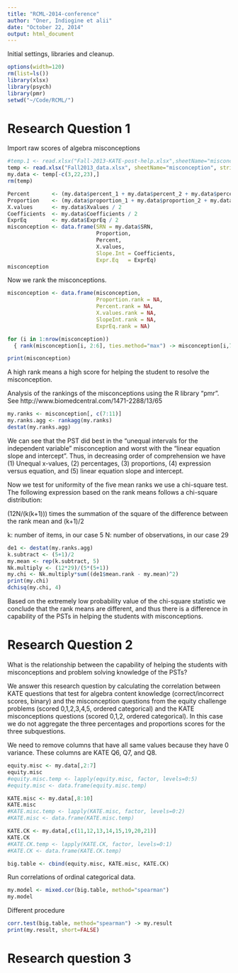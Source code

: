 ```yaml
---
title: "RCML-2014-conference"
author: "Oner, Indiogine et alii"
date: "October 22, 2014"
output: html_document
---
```

Initial settings, libraries and cleanup.
```r
options(width=120)
rm(list=ls())
library(xlsx)
library(psych)
library(pmr)
setwd("~/Code/RCML/")
```

# Research Question 1
Import raw scores of algebra misconceptions
```r
#temp.1 <- read.xlsx("Fall-2013-KATE-post-help.xlsx",sheetName="misconception",stringsAsFactors=FALSE,colIndex=c(1,(3:7)))
temp <- read.xlsx("Fall2013_data.xlsx", sheetName="misconception", stringsAsFactors=FALSE, colIndex=c(1,3:22), endRow=33)
my.data <- temp[-c(3,22,23),]
rm(temp)
```

```r
Percent       <- (my.data$percent_1 + my.data$percent_2 + my.data$percent_3 )  / 15
Proportion    <- (my.data$proportion_1 + my.data$proportion_2 + my.data$proportion_3) / 15
X.values      <- my.data$Xvalues / 2
Coefficients  <- my.data$Coefficients / 2
ExprEq        <- my.data$ExprEq / 2
misconception <- data.frame(SRN = my.data$SRN,
                            Proportion, 
                            Percent, 
                            X.values,
                            Slope.Int = Coefficients,
                            Expr.Eq   = ExprEq)
misconception
```

Now we rank the misconceptions.
```r
misconception <- data.frame(misconception,
                            Proportion.rank = NA,
                            Percent.rank = NA,
                            X.values.rank = NA,
                            SlopeInt.rank = NA,
                            ExprEq.rank = NA)
```

```r
for (i in 1:nrow(misconception))
  { rank(misconception[i, 2:6], ties.method="max") -> misconception[i,7:11] }

print(misconception)
```
A high rank means a high score for helping the student to resolve the misconception.

Analysis of the rankings of the misconceptions using the R library "pmr". See http://www.biomedcentral.com/1471-2288/13/65
```r
my.ranks <- misconception[, c(7:11)]
my.ranks.agg <- rankagg(my.ranks)
destat(my.ranks.agg)
```
We can see that the PST did best in the "unequal intervals for the independent variable" misconception and worst with the "linear equation slope and intercept".  Thus, in decreasing order of comprehension we have (1) Unequal x-values, (2) percentages, (3) proportions, (4) expression versus equation, and (5) linear equation slope and intercept.

Now we test for uniformity of the five mean ranks we use a chi-square test. The following expression based on the rank means follows a chi-square distribution:

(12N/(k(k+1))) times the summation of the square of the difference between the rank mean and (k+1)/2

k: number of items, in our case 5
N: number of observations, in our case 29

```r
de1 <- destat(my.ranks.agg)
k.subtract <- (5+1)/2
my.mean <- rep(k.subtract, 5)
Nk.multiply <- (12*29)/(5*(5+1))
my.chi <- Nk.multiply*sum((de1$mean.rank - my.mean)^2)
print(my.chi)
dchisq(my.chi, 4)
```
Based on the extremely low probability value of the chi-square statistic we conclude that the rank means are different, and thus there is a difference in capability of the PSTs in helping the students with misconceptions. 


# Research Question 2
What is the relationship between the capability of helping the students with misconceptions and problem solving knowledge of the PSTs?

We answer this research question by calculating the correlation between KATE questions that test for algebra content knowledge (correct/incorrect scores, binary) and the misconception questions from the equity challenge problems (scored 0,1,2,3,4,5, ordered categorical) and the KATE misconceptions questions (scored 0,1,2, ordered categorical).  In this case we do not aggregate the three percentages and proportions scores for the three subquestions.

We need to remove columns that have all same values because they have 0 variance.  These columns are KATE Q6, Q7, and Q8.
```r
equity.misc <- my.data[,2:7]
equity.misc
#equity.misc.temp <- lapply(equity.misc, factor, levels=0:5)
#equity.misc <- data.frame(equity.misc.temp)

KATE.misc <- my.data[,8:10]
KATE.misc
#KATE.misc.temp <- lapply(KATE.misc, factor, levels=0:2)
#KATE.misc <- data.frame(KATE.misc.temp)

KATE.CK <- my.data[,c(11,12,13,14,15,19,20,21)]
KATE.CK
#KATE.CK.temp <- lapply(KATE.CK, factor, levels=0:1)
#KATE.CK <- data.frame(KATE.CK.temp)

big.table <- cbind(equity.misc, KATE.misc, KATE.CK)
```

Run correlations of ordinal categorical data.
```r
my.model <- mixed.cor(big.table, method="spearman")
my.model
```

Different procedure
```r
corr.test(big.table, method="spearman") -> my.result
print(my.result, short=FALSE)
```

# Research question 3
